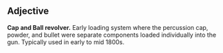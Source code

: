 ==Adjective==
'''Cap and Ball revolver.'''
Early loading system where the percussion cap, powder, and bullet were separate components loaded individually into the gun.  Typically used in early to mid 1800s.